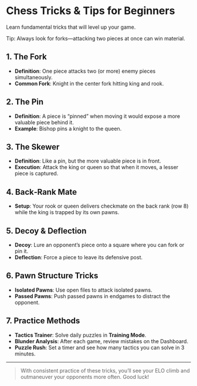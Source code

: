 # Chess Tricks & Tips for Beginners

Learn fundamental tricks that will level up your game.

<Callout type="tip">
  Tip: Always look for forks—attacking two pieces at once can win material.
</Callout>

## 1. The Fork

- **Definition**: One piece attacks two (or more) enemy pieces simultaneously.  
- **Common Fork**: Knight in the center fork hitting king and rook.  

## 2. The Pin

- **Definition**: A piece is “pinned” when moving it would expose a more valuable piece behind it.  
- **Example**: Bishop pins a knight to the queen.

## 3. The Skewer

- **Definition**: Like a pin, but the more valuable piece is in front.  
- **Execution**: Attack the king or queen so that when it moves, a lesser piece is captured.

## 4. Back‐Rank Mate

- **Setup**: Your rook or queen delivers checkmate on the back rank (row 8) while the king is trapped by its own pawns.  

## 5. Decoy & Deflection

- **Decoy**: Lure an opponent’s piece onto a square where you can fork or pin it.  
- **Deflection**: Force a piece to leave its defensive post.

## 6. Pawn Structure Tricks

- **Isolated Pawns**: Use open files to attack isolated pawns.  
- **Passed Pawns**: Push passed pawns in endgames to distract the opponent.

## 7. Practice Methods

- **Tactics Trainer**: Solve daily puzzles in **Training Mode**.  
- **Blunder Analysis**: After each game, review mistakes on the Dashboard.  
- **Puzzle Rush**: Set a timer and see how many tactics you can solve in 3 minutes.

---

> With consistent practice of these tricks, you’ll see your ELO climb and outmaneuver your opponents more often. Good luck!
